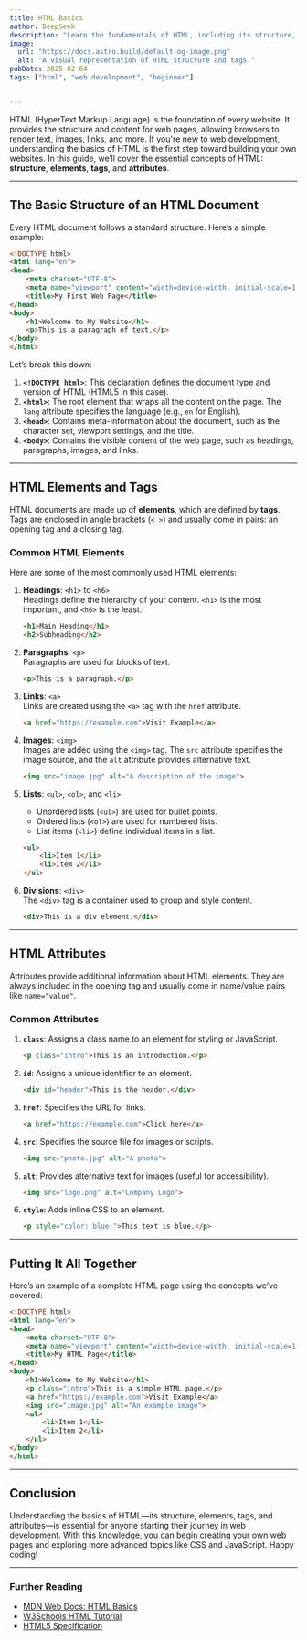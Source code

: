 ```yaml
---
title: HTML Basics  
author: DeepSeek  
description: "Learn the fundamentals of HTML, including its structure, elements, tags, and attributes, in this beginner-friendly guide."  
image:  
  url: "https://docs.astro.build/default-og-image.png"  
  alt: "A visual representation of HTML structure and tags."  
pubDate: 2025-02-04  
tags: ["html", "web development", "beginner"]  


---
```





HTML (HyperText Markup Language) is the foundation of every website. It provides the structure and content for web pages, allowing browsers to render text, images, links, and more. If you're new to web development, understanding the basics of HTML is the first step toward building your own websites. In this guide, we’ll cover the essential concepts of HTML: **structure**, **elements**, **tags**, and **attributes**.

---

## The Basic Structure of an HTML Document

Every HTML document follows a standard structure. Here’s a simple example:

```html
<!DOCTYPE html>
<html lang="en">
<head>
    <meta charset="UTF-8">
    <meta name="viewport" content="width=device-width, initial-scale=1.0">
    <title>My First Web Page</title>
</head>
<body>
    <h1>Welcome to My Website</h1>
    <p>This is a paragraph of text.</p>
</body>
</html>
```

Let’s break this down:

1. **`<!DOCTYPE html>`**: This declaration defines the document type and version of HTML (HTML5 in this case).
2. **`<html>`**: The root element that wraps all the content on the page. The `lang` attribute specifies the language (e.g., `en` for English).
3. **`<head>`**: Contains meta-information about the document, such as the character set, viewport settings, and the title.
4. **`<body>`**: Contains the visible content of the web page, such as headings, paragraphs, images, and links.

---

## HTML Elements and Tags

HTML documents are made up of **elements**, which are defined by **tags**. Tags are enclosed in angle brackets (`< >`) and usually come in pairs: an opening tag and a closing tag.

### Common HTML Elements

Here are some of the most commonly used HTML elements:

1. **Headings**: `<h1>` to `<h6>`  
   Headings define the hierarchy of your content. `<h1>` is the most important, and `<h6>` is the least.

   ```html
   <h1>Main Heading</h1>
   <h2>Subheading</h2>
   ```

2. **Paragraphs**: `<p>`  
   Paragraphs are used for blocks of text.

   ```html
   <p>This is a paragraph.</p>
   ```

3. **Links**: `<a>`  
   Links are created using the `<a>` tag with the `href` attribute.

   ```html
   <a href="https://example.com">Visit Example</a>
   ```

4. **Images**: `<img>`  
   Images are added using the `<img>` tag. The `src` attribute specifies the image source, and the `alt` attribute provides alternative text.

   ```html
   <img src="image.jpg" alt="A description of the image">
   ```

5. **Lists**: `<ul>`, `<ol>`, and `<li>`  
   - Unordered lists (`<ul>`) are used for bullet points.
   - Ordered lists (`<ol>`) are used for numbered lists.
   - List items (`<li>`) define individual items in a list.

   ```html
   <ul>
       <li>Item 1</li>
       <li>Item 2</li>
   </ul>
   ```

6. **Divisions**: `<div>`  
   The `<div>` tag is a container used to group and style content.

   ```html
   <div>This is a div element.</div>
   ```

---

## HTML Attributes

Attributes provide additional information about HTML elements. They are always included in the opening tag and usually come in name/value pairs like `name="value"`.

### Common Attributes

1. **`class`**: Assigns a class name to an element for styling or JavaScript.
   ```html
   <p class="intro">This is an introduction.</p>
   ```

2. **`id`**: Assigns a unique identifier to an element.
   ```html
   <div id="header">This is the header.</div>
   ```

3. **`href`**: Specifies the URL for links.
   ```html
   <a href="https://example.com">Click here</a>
   ```

4. **`src`**: Specifies the source file for images or scripts.
   ```html
   <img src="photo.jpg" alt="A photo">
   ```

5. **`alt`**: Provides alternative text for images (useful for accessibility).
   ```html
   <img src="logo.png" alt="Company Logo">
   ```

6. **`style`**: Adds inline CSS to an element.
   ```html
   <p style="color: blue;">This text is blue.</p>
   ```

---

## Putting It All Together

Here’s an example of a complete HTML page using the concepts we’ve covered:

```html
<!DOCTYPE html>
<html lang="en">
<head>
    <meta charset="UTF-8">
    <meta name="viewport" content="width=device-width, initial-scale=1.0">
    <title>My HTML Page</title>
</head>
<body>
    <h1>Welcome to My Website</h1>
    <p class="intro">This is a simple HTML page.</p>
    <a href="https://example.com">Visit Example</a>
    <img src="image.jpg" alt="An example image">
    <ul>
        <li>Item 1</li>
        <li>Item 2</li>
    </ul>
</body>
</html>
```

---

## Conclusion

Understanding the basics of HTML—its structure, elements, tags, and attributes—is essential for anyone starting their journey in web development. With this knowledge, you can begin creating your own web pages and exploring more advanced topics like CSS and JavaScript. Happy coding!

---

### Further Reading
- [MDN Web Docs: HTML Basics](https://developer.mozilla.org/en-US/docs/Learn/Getting_started_with_the_web/HTML_basics)
- [W3Schools HTML Tutorial](https://www.w3schools.com/html/)
- [HTML5 Specification](https://www.w3.org/TR/html5/)
